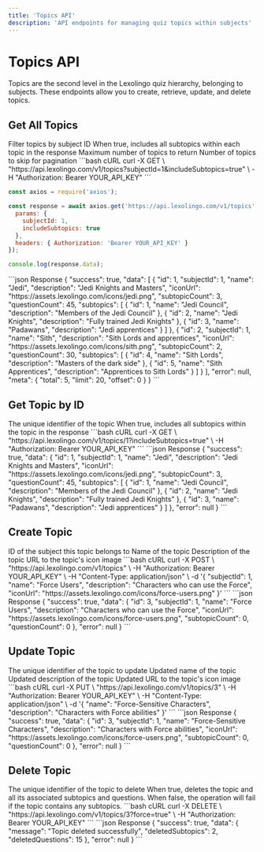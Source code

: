 ```yaml
---
title: 'Topics API'
description: 'API endpoints for managing quiz topics within subjects'
---
```


# Topics API

Topics are the second level in the Lexolingo quiz hierarchy, belonging to subjects. These endpoints allow you to create, retrieve, update, and delete topics.

## Get All Topics

<ParamField query="subjectId" type="number">
  Filter topics by subject ID
</ParamField>

<ParamField query="includeSubtopics" type="boolean" default="false">
  When true, includes all subtopics within each topic in the response
</ParamField>

<ParamField query="limit" type="number" default="20">
  Maximum number of topics to return
</ParamField>

<ParamField query="offset" type="number" default="0">
  Number of topics to skip for pagination
</ParamField>

<RequestExample>
  ```bash cURL
  curl -X GET \
    "https://api.lexolingo.com/v1/topics?subjectId=1&includeSubtopics=true" \
    -H "Authorization: Bearer YOUR_API_KEY"
  ```

  ```javascript Node.js
  const axios = require('axios');
  
  const response = await axios.get('https://api.lexolingo.com/v1/topics', {
    params: { 
      subjectId: 1,
      includeSubtopics: true 
    },
    headers: { Authorization: 'Bearer YOUR_API_KEY' }
  });
  
  console.log(response.data);
  ```
</RequestExample>

<ResponseExample>
  ```json Response
  {
    "success": true,
    "data": [
      {
        "id": 1,
        "subjectId": 1,
        "name": "Jedi",
        "description": "Jedi Knights and Masters",
        "iconUrl": "https://assets.lexolingo.com/icons/jedi.png",
        "subtopicCount": 3,
        "questionCount": 45,
        "subtopics": [
          {
            "id": 1,
            "name": "Jedi Council",
            "description": "Members of the Jedi Council"
          },
          {
            "id": 2,
            "name": "Jedi Knights",
            "description": "Fully trained Jedi Knights"
          },
          {
            "id": 3,
            "name": "Padawans",
            "description": "Jedi apprentices"
          }
        ]
      },
      {
        "id": 2,
        "subjectId": 1,
        "name": "Sith",
        "description": "Sith Lords and apprentices",
        "iconUrl": "https://assets.lexolingo.com/icons/sith.png",
        "subtopicCount": 2,
        "questionCount": 30,
        "subtopics": [
          {
            "id": 4,
            "name": "Sith Lords",
            "description": "Masters of the dark side"
          },
          {
            "id": 5,
            "name": "Sith Apprentices",
            "description": "Apprentices to Sith Lords"
          }
        ]
      }
    ],
    "error": null,
    "meta": {
      "total": 5,
      "limit": 20,
      "offset": 0
    }
  }
  ```
</ResponseExample>

## Get Topic by ID

<ParamField path="id" type="number" required>
  The unique identifier of the topic
</ParamField>

<ParamField query="includeSubtopics" type="boolean" default="false">
  When true, includes all subtopics within the topic in the response
</ParamField>

<RequestExample>
  ```bash cURL
  curl -X GET \
    "https://api.lexolingo.com/v1/topics/1?includeSubtopics=true" \
    -H "Authorization: Bearer YOUR_API_KEY"
  ```
</RequestExample>

<ResponseExample>
  ```json Response
  {
    "success": true,
    "data": {
      "id": 1,
      "subjectId": 1,
      "name": "Jedi",
      "description": "Jedi Knights and Masters",
      "iconUrl": "https://assets.lexolingo.com/icons/jedi.png",
      "subtopicCount": 3,
      "questionCount": 45,
      "subtopics": [
        {
          "id": 1,
          "name": "Jedi Council",
          "description": "Members of the Jedi Council"
        },
        {
          "id": 2,
          "name": "Jedi Knights",
          "description": "Fully trained Jedi Knights"
        },
        {
          "id": 3,
          "name": "Padawans",
          "description": "Jedi apprentices"
        }
      ]
    },
    "error": null
  }
  ```
</ResponseExample>

## Create Topic

<ParamField body="subjectId" type="number" required>
  ID of the subject this topic belongs to
</ParamField>

<ParamField body="name" type="string" required>
  Name of the topic
</ParamField>

<ParamField body="description" type="string">
  Description of the topic
</ParamField>

<ParamField body="iconUrl" type="string">
  URL to the topic's icon image
</ParamField>

<RequestExample>
  ```bash cURL
  curl -X POST \
    "https://api.lexolingo.com/v1/topics" \
    -H "Authorization: Bearer YOUR_API_KEY" \
    -H "Content-Type: application/json" \
    -d '{
      "subjectId": 1,
      "name": "Force Users",
      "description": "Characters who can use the Force",
      "iconUrl": "https://assets.lexolingo.com/icons/force-users.png"
    }'
  ```
</RequestExample>

<ResponseExample>
  ```json Response
  {
    "success": true,
    "data": {
      "id": 3,
      "subjectId": 1,
      "name": "Force Users",
      "description": "Characters who can use the Force",
      "iconUrl": "https://assets.lexolingo.com/icons/force-users.png",
      "subtopicCount": 0,
      "questionCount": 0
    },
    "error": null
  }
  ```
</ResponseExample>

## Update Topic

<ParamField path="id" type="number" required>
  The unique identifier of the topic to update
</ParamField>

<ParamField body="name" type="string">
  Updated name of the topic
</ParamField>

<ParamField body="description" type="string">
  Updated description of the topic
</ParamField>

<ParamField body="iconUrl" type="string">
  Updated URL to the topic's icon image
</ParamField>

<RequestExample>
  ```bash cURL
  curl -X PUT \
    "https://api.lexolingo.com/v1/topics/3" \
    -H "Authorization: Bearer YOUR_API_KEY" \
    -H "Content-Type: application/json" \
    -d '{
      "name": "Force-Sensitive Characters",
      "description": "Characters with Force abilities"
    }'
  ```
</RequestExample>

<ResponseExample>
  ```json Response
  {
    "success": true,
    "data": {
      "id": 3,
      "subjectId": 1,
      "name": "Force-Sensitive Characters",
      "description": "Characters with Force abilities",
      "iconUrl": "https://assets.lexolingo.com/icons/force-users.png",
      "subtopicCount": 0,
      "questionCount": 0
    },
    "error": null
  }
  ```
</ResponseExample>

## Delete Topic

<ParamField path="id" type="number" required>
  The unique identifier of the topic to delete
</ParamField>

<ParamField query="force" type="boolean" default="false">
  When true, deletes the topic and all its associated subtopics and questions. 
  When false, the operation will fail if the topic contains any subtopics.
</ParamField>

<RequestExample>
  ```bash cURL
  curl -X DELETE \
    "https://api.lexolingo.com/v1/topics/3?force=true" \
    -H "Authorization: Bearer YOUR_API_KEY"
  ```
</RequestExample>

<ResponseExample>
  ```json Response
  {
    "success": true,
    "data": {
      "message": "Topic deleted successfully",
      "deletedSubtopics": 2,
      "deletedQuestions": 15
    },
    "error": null
  }
  ```
</ResponseExample>
